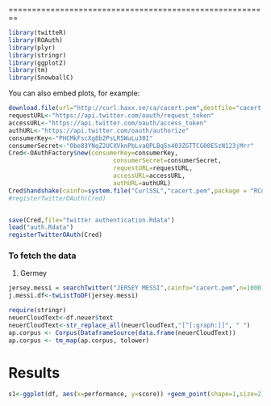 
========================================================

```r
library(twitteR)
library(ROAuth)
library(plyr)
library(stringr)
library(ggplot2)
library(tm)
library(SnowballC)
```

You can also embed plots, for example:

```r
download.file(url="http://curl.haxx.se/ca/cacert.pem",destfile="cacert.pem")
requestURL<-"https://api.twitter.com/oauth/request_token"
accessURL<-"https://api.twitter.com/oauth/access_token"
authURL<-"https://api.twitter.com/oauth/authorize"
consumerKey<-"PHCMkFscXg8b2PsLR5WuLu30I"
consumerSecret<-"0be83YNqZ2UCXVknPbLvaQPLBq5n403ZGTTCG00ESzN123jMrr"
Cred<-OAuthFactory$new(consumerKey=consumerKey,
                             consumerSecret=consumerSecret,
                             requestURL=requestURL,
                             accessURL=accessURL, 
                             authURL=authURL)
Cred$handshake(cainfo=system.file("CurlSSL","cacert.pem",package = "RCurl"))
#registerTwitterOAuth(Cred)


save(Cred,file="twitter authentication.Rdata")
load("auth.Rdata")
registerTwitterOAuth(Cred)

```
### To fetch the data
1. Germey

```r
jersey.messi = searchTwitter("JERSEY MESSI",cainfo="cacert.pem",n=1000)
j.messi.df<-twListToDF(jersey.messi)

require(stringr)
neuerCloudText<-df.neuer$text
neuerCloudText<-str_replace_all(neuerCloudText,"[^[:graph:]]", " ")
ap.corpus <- Corpus(DataframeSource(data.frame(neuerCloudText))
ap.corpus <- tm_map(ap.corpus, tolower)

```

# Results
```r
s1<-ggplot(df, aes(x=performance, y=score)) +geom_point(shape=1,size=2)+ geom_smooth(method=lm)+ geom_point(aes(color=factor(df$position))) + geom_point(aes(color=factor(df$position))) + labs(x="Player Performance",y="Buying intention",title= "Buying intention vs Player Performance")+ theme(axis.title = element_text(face="bold", size=16))+ scale_color_discrete(name ="FieldPositon")
```
